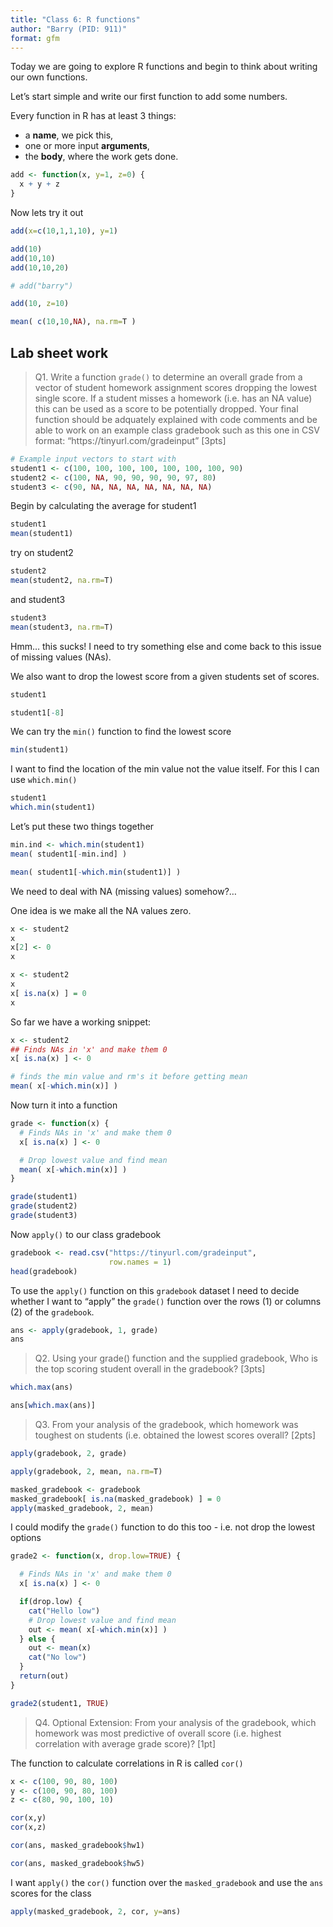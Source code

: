 ```yaml
---
title: "Class 6: R functions"
author: "Barry (PID: 911)"
format: gfm
---
```


Today we are going to explore R functions and begin to think about writing our own functions.

Let's start simple and write our first function to add some numbers.

Every function in R has at least 3 things:

- a **name**, we pick this, 
- one or more input **arguments**,
- the **body**, where the work gets done.


```r
add <- function(x, y=1, z=0) {
  x + y + z 
}
```

Now lets try it out

```r
add(x=c(10,1,1,10), y=1)
```
```r
add(10)
add(10,10)
add(10,10,20)
```

```r
# add("barry")
```


```r
add(10, z=10)
```

```r
mean( c(10,10,NA), na.rm=T )
```

## Lab sheet work

> Q1. Write a function `grade()` to determine an overall grade from a vector of student homework assignment scores dropping the lowest single score. If a student misses a homework (i.e. has an NA value) this can be used as a score to be potentially dropped. Your final function should be adquately explained with code comments and be able to work on an example class gradebook such as this one in CSV format: “https://tinyurl.com/gradeinput” [3pts]


```r
# Example input vectors to start with
student1 <- c(100, 100, 100, 100, 100, 100, 100, 90)
student2 <- c(100, NA, 90, 90, 90, 90, 97, 80)
student3 <- c(90, NA, NA, NA, NA, NA, NA, NA)
```

Begin by calculating the average for student1
```r
student1
mean(student1)
```

try on student2
```r
student2
mean(student2, na.rm=T)
```
and student3
```r
student3
mean(student3, na.rm=T)
```
Hmm... this sucks! I need to try something else and come back to this issue of missing values (NAs).

We also want to drop the lowest score from a given students set of scores.

```r
student1
```

```r
student1[-8]
```

We can try the `min()` function to find the lowest score

```r
min(student1)
```

I want to find the location of the min value not the value itself. For this I can use `which.min()`

```r
student1
which.min(student1)
```

Let's put these two things together

```r
min.ind <- which.min(student1)
mean( student1[-min.ind] )
```

```r
mean( student1[-which.min(student1)] )
```

We need to deal with NA (missing values) somehow?...

One idea is we make all the NA values zero.

```r
x <- student2
x
x[2] <- 0
x
```

```r
x <- student2
x
x[ is.na(x) ] = 0
x
```

So far we have a working snippet:

```r
x <- student2
## Finds NAs in 'x' and make them 0
x[ is.na(x) ] <- 0

# finds the min value and rm's it before getting mean
mean( x[-which.min(x)] )
```

Now turn it into a function

```r
grade <- function(x) { 
  # Finds NAs in 'x' and make them 0
  x[ is.na(x) ] <- 0

  # Drop lowest value and find mean
  mean( x[-which.min(x)] )
}
```



```r
grade(student1)
grade(student2)
grade(student3)
```

Now `apply()` to our class gradebook

```r
gradebook <- read.csv("https://tinyurl.com/gradeinput",
                      row.names = 1)
head(gradebook)
```

To use the `apply()` function on this `gradebook` dataset I need to decide whether I want to "apply" the `grade()` function over the rows (1) or columns (2) of the `gradebook`.

```r
ans <- apply(gradebook, 1, grade)
ans
```

> Q2. Using your grade() function and the supplied gradebook, Who is the top scoring student overall in the gradebook? [3pts]

```r
which.max(ans)

ans[which.max(ans)]
```

> Q3. From your analysis of the gradebook, which homework was toughest on students (i.e. obtained the lowest scores overall? [2pts]

```r
apply(gradebook, 2, grade)
```

```r
apply(gradebook, 2, mean, na.rm=T)

```

```r
masked_gradebook <- gradebook
masked_gradebook[ is.na(masked_gradebook) ] = 0
apply(masked_gradebook, 2, mean)
```

I could modify the `grade()` function to do this too - i.e. not drop the lowest options

```r
grade2 <- function(x, drop.low=TRUE) { 

  # Finds NAs in 'x' and make them 0
  x[ is.na(x) ] <- 0

  if(drop.low) {
    cat("Hello low")
    # Drop lowest value and find mean
    out <- mean( x[-which.min(x)] )
  } else {
    out <- mean(x)
    cat("No low")
  }
  return(out)
}
```
```r
grade2(student1, TRUE)
```

> Q4. Optional Extension: From your analysis of the gradebook, which homework was most predictive of overall score (i.e. highest correlation with average grade score)? [1pt]

The function to calculate correlations in R is called `cor()`

```r
x <- c(100, 90, 80, 100)
y <- c(100, 90, 80, 100)
z <- c(80, 90, 100, 10)

cor(x,y)
cor(x,z)
```


```r
cor(ans, masked_gradebook$hw1)
```
```r
cor(ans, masked_gradebook$hw5)

```

I want `apply()` the `cor()` function over the `masked_gradebook` and use the `ans` scores for the class

```r
apply(masked_gradebook, 2, cor, y=ans)
```






